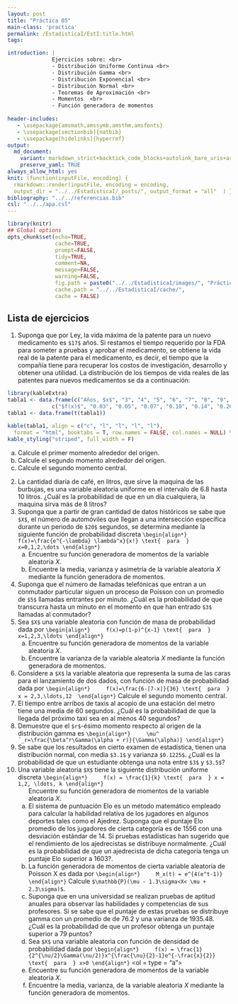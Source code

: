 ```yaml
---
layout: post
title: "Práctica 05"
main-class: 'practica'
permalink: /EstadisticaI/EstI:title.html
tags:

introduction: | 
              Ejercicios sobre: <br>
              - Distribución Uniforme Continua <br>
              - Distribución Gamma <br>
              - Distribución Exponencial <br>
              - Distribución Normal <br>
              - Teoremas de Aproximación <br>
              - Momentos  <br>
              - Función generadora de momentos
              
header-includes:
   - \usepackage{amsmath,amssymb,amsthm,amsfonts}
   - \usepackage[sectionbib]{natbib}
   - \usepackage[hidelinks]{hyperref}
output:
  md_document:
    variant: markdown_strict+backtick_code_blocks+autolink_bare_uris+ascii_identifiers+tex_math_single_backslash
    preserve_yaml: TRUE
always_allow_html: yes   
knit: (function(inputFile, encoding) {
  rmarkdown::render(inputFile, encoding = encoding,
  output_dir = "../../EstadisticaI/_posts/", output_format = "all"  ) })
bibliography: "../../referencias.bib"
csl: "../../apa.csl"
---
```


```r
library(knitr)
## Global options
opts_chunk$set(echo=TRUE,
               cache=TRUE,
               prompt=FALSE,
               tidy=TRUE,
               comment=NA,
               message=FALSE,
               warning=FALSE,
               fig.path = paste0("../../EstadisticaI/images/", "Práctica05"),
               cache.path = "../../EstadisticaI/cache/",
               cache = FALSE)

```

## Lista de ejercicios
1. Suponga que por Ley, la vida máxima de la patente para un nuevo medicamento es `$17$` años. Si restamos el tiempo requerido por la FDA para someter a pruebas y aprobar el medicamento, se obtiene la vida real de la patente para el medicamento, es decir, el tiempo que la compañía tiene para recuperar los costos de investigación, desarrollo y obtener una utilidad. La distribución de los tiempos de vida reales de las patentes para nuevos medicamentos se da a continuación:
```r
library(kableExtra)
tabla1 <- data.frame(c("Años, $x$", "3", "4", "5", "6", "7", "8", "9", "10", "11", "12"),
              c("$f(x)$", "0.03", "0.05", "0.07", "0.10", "0.14", "0.20", "0.18", "0.12", "0.07", "0.04"))
tabla1 <- data.frame(t(tabla1))

kable(tabla1, align = c("c", "l", "l", "l", "l"),
  format = "html", booktabs = T, row.names = FALSE, col.names = NULL) %>%
kable_styling("striped", full_width = F)
```
<ol type ="a">
<li> Calcule el primer momento alrededor del origen. </li>
<li> Calcule el segundo momento alrededor del origen. </li>
<li> Calcule el segundo momento central. </li>
</ol>
2. La cantidad diaria de café, en litros, que sirve la maquina de las burbujas, es una variable aleatoria uniforme en el intervalo de 6.8 hasta 10 litros. ¿Cuál es la probabilidad de que en un día cualquiera, la maquina sirva más de 8 litros?
3. 	Suponga que a partir de gran cantidad de datos históricos se sabe que `$X$`, el número de automóviles que llegan a una intersección específica durante un periodo de `$20$` segundos, se determina mediante la siguiente función de probabilidad discreta
`\begin{align*}
	f(x)=\frac{e^{-\lambda} \lambda^x}{x!} \text{  para  } x=0,1,2,\dots
\end{align*}`
<ol type ="a">
<li> Encuentre su función generadora de momentos de la variable aleatoria $X$. </li>
<li> Encuentre la media, varianza y asimetría de la variable aleatoria $X$ mediante la función generadora de momentos. </li>
</ol>
4. Suponga que el número de llamadas telefónicas que entran a un conmutador  particular siguen un proceso de Poisson con un promedio de `$5$` llamadas entrantes por minuto. ¿Cuál es la probabilidad de que transcurra hasta un minuto en el momento en que han entrado `$3$` llamadas al conmutador? 
5. Sea `$X$` una variable aleatoria con función de masa de probabilidad dada por 
`\begin{align*}
	f(x)=p(1-p)^{x-1} \text{  para  }  x=1,2,3,\ldots
\end{align*}`
<ol type ="a">
<li> Encuentre su función generadora de momentos de la variable aleatoria $X$. </li>
<li> Encuentre la varianza de la variable aleatoria $X$ mediante la función generadora de momentos. </li>
</ol>
6. Considere a `$X$` la variable aleatoria que representa la suma de las caras para el lanzamiento de dos dados, con función de masa de probabilidad dada por
`\begin{align*}
	f(x)=\frac{6-|7-x|}{36} \text{  para  } x = 2,3,\ldots,12 
\end{align*}`
Calcule el segundo momento central.
7. El tiempo entre arribos de taxis al acopio de una estación del metro tiene una media de 60 segundos. ¿Cuál es la probabilidad de que la llegada del próximo taxi sea en al menos 40 segundos?
8. Demuestre que el `$r$`-ésimo momento respecto al origen de la distribución gamma es
`\begin{align*}
	\mu^´_r=\frac{\beta^r\Gamma(\alpha + r)}{\Gamma(\alpha)}
\end{align*}`
9. Se sabe que los resultados en cierto examen de estadística, tienen una distribución normal, con media `$3.1$` y varianza `$0.1225$`. ¿Cuál es la probabilidad de que un estudiante obtenga una nota entre `$3$` y `$3.5$`?
10. Una variable aleatoria `$X$` tiene la siguiente distribución uniforme discreta
`\begin{align*}
	f(x) = \frac{1}{k} \text{  para  } x = 1,2, \ldots, k
\end{align*}`
<ol type = "a">
Encuentre su función generadora de momentos de la variable aleatoria $X$.
11. El sistema de puntuación Elo es un método matemático empleado para calcular la habilidad relativa de los jugadores en algunos deportes tales como el Ajedrez. Suponga que el puntaje Elo promedio de los jugadores de cierta categoría es de 1556 con una desviación estándar de 14. Si pruebas estadísticas han sugerido que el rendimiento de los ajedrecistas se distribuye normalmente. ¿Cuál es la probabilidad de que un ajedrecista de dicha categoría tenga un puntaje Elo superior a 1603?.
12. La función generadora de momentos de cierta variable aleatoria de Poisson X es dada por
`\begin{align*}
	M_x(t) = e^{4(e^t-1)}
\end{align*}`
Calcule `$\mathbb{P}(\mu - 1.3\sigma<X< \mu + 2.3\sigma)$`.
13. Suponga que en una universidad se realizan pruebas de aptitud anuales para observar las habilidades y competencias de sus profesores. Si se sabe que el puntaje de estas pruebas se distribuye gamma con un promedio de de 76.2 y una varianza de 1935.48. ¿Cuál es la probabilidad de que un profesor obtenga un puntaje superior a 79 puntos?
14. Sea `$X$` una variable aleatoria con función de densidad de probabilidad dada por 
`\begin{align*}
	f(x) = \frac{1}{2^{\nu/2}\Gamma(\nu/2)}x^{\frac{\nu}{2}-1}e^{-\frac{x}{2}} \text{  para  } x>0
\end{align*}`
<ol = type = "a">
<li> Encuentre su función generadora de momentos de la variable aleatoria $X$. </li>
<li> Encuentre la media, varianza, de la variable aleatoria $X$ mediante la función generadora de momentos. </li>
</ol>
